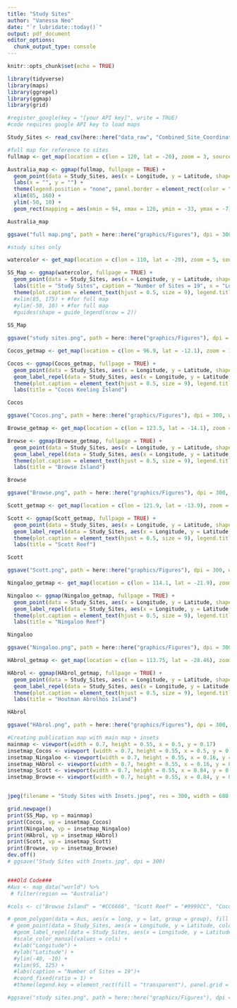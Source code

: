 ```yaml
---
title: "Study Sites"
author: "Vanessa Neo"
date: "`r lubridate::today()`"
output: pdf_document
editor_options: 
  chunk_output_type: console
---
```


```r
knitr::opts_chunk$set(echo = TRUE)
```

```r
library(tidyverse)
library(maps)
library(ggrepel)
library(ggmap)
library(grid)

#register_google(key = "[your API key]", write = TRUE)
#code requires google API key to load maps

Study_Sites <- read_csv(here::here("data_raw", "Combined_Site_Coordinates_Full.csv")) 

#full map for reference to sites
fullmap <- get_map(location = c(lon = 120, lat = -20), zoom = 3, source = 'stamen', maptype="watercolor")

Australia_map <- ggmap(fullmap, fullpage = TRUE) +
  geom_point(data = Study_Sites, aes(x = Longitude, y = Latitude, shape = Reef), size = 5) +
  labs(x = "", y = "") +
  theme(legend.position = "none", panel.border = element_rect(color = "black", fill = "transparent", size = 1)) +
  xlim(85, 160) + 
  ylim(-50, 10) +
  geom_rect(mapping = aes(xmin = 94, xmax = 126, ymin = -33, ymax = -7), fill = "transparent", color = "maroon", size = 2)

Australia_map

ggsave("full map.png", path = here::here("graphics/Figures"), dpi = 300, width = 210, height = 100, units = "mm", limitsize = TRUE, bg = "transparent")

#study sites only

watercolor <- get_map(location = c(lon = 110, lat = -20), zoom = 5, source = 'stamen', maptype="watercolor")

SS_Map <- ggmap(watercolor, fullpage = TRUE) +
  geom_point(data = Study_Sites, aes(x = Longitude, y = Latitude, shape = Reef), size = 5) +
  labs(title = "Study Sites", caption = "Number of Sites = 19", x = "Longitude", y = "Latitude") +
  theme(plot.caption = element_text(hjust = 0.5, size = 9), legend.title = element_blank(), legend.key = element_rect(fill = "transparent"), panel.background = element_rect(fill = "transparent"), legend.position = "right", legend.text = element_text(size = 7), plot.title = element_text(size = 22, hjust = 0.5), panel.border = element_rect(color = "black", fill = "transparent", size = 1), axis.text = element_text(size = 12), axis.title = element_text(size = 12)) 
  #xlim(85, 175) + #for full map
  #ylim(-50, 10) + #for full map
  #guides(shape = guide_legend(nrow = 2))
 
SS_Map

ggsave("study sites.png", path = here::here("graphics/Figures"), dpi = 300, width = 210, height = 100, units = "mm", limitsize = TRUE, bg = "transparent")

Cocos_getmap <- get_map(location = c(lon = 96.9, lat = -12.1), zoom = 13, source = 'stamen', maptype="watercolor")

Cocos <- ggmap(Cocos_getmap, fullpage = TRUE) +
  geom_point(data = Study_Sites, aes(x = Longitude, y = Latitude, shape = Reef), size = 5) +
  geom_label_repel(data = Study_Sites, aes(x = Longitude, y = Latitude, label = Site, size = 5)) +
  theme(plot.caption = element_text(hjust = 0.5, size = 9), legend.title = element_blank(), legend.key = element_rect(fill = "transparent"), panel.background = element_rect(fill = "transparent"), legend.position = "none", legend.text = element_blank(), plot.title = element_text(size = 22, hjust = 0.5), panel.border = element_rect(color = "black", fill = "transparent", linetype = "dashed")) +
  labs(title = "Cocos Keeling Island") 

Cocos

ggsave("Cocos.png", path = here::here("graphics/Figures"), dpi = 300, width = 210, height = 100, units = "mm", limitsize = TRUE, bg = "transparent")

Browse_getmap <- get_map(location = c(lon = 123.5, lat = -14.1), zoom = 11, source = 'stamen', maptype="watercolor")

Browse <- ggmap(Browse_getmap, fullpage = TRUE) +
  geom_point(data = Study_Sites, aes(x = Longitude, y = Latitude, shape = Reef), size = 5) +
  geom_label_repel(data = Study_Sites, aes(x = Longitude, y = Latitude, label = Site, size = 5)) +
  theme(plot.caption = element_text(hjust = 0.5, size = 9), legend.title = element_blank(), legend.key = element_rect(fill = "transparent"), panel.background = element_rect(fill = "transparent"), legend.position = "none", legend.text = element_blank(), plot.title = element_text(size = 22, hjust = 0.5), panel.border = element_rect(color = "black", fill = "transparent", linetype = "dashed")) +
  labs(title = "Browse Island") 

Browse

ggsave("Browse.png", path = here::here("graphics/Figures"), dpi = 300, width = 210, height = 100, units = "mm", limitsize = TRUE, bg = "transparent")

Scott_getmap <- get_map(location = c(lon = 121.9, lat = -13.9), zoom = 10, source = 'stamen', maptype="watercolor")

Scott <- ggmap(Scott_getmap, fullpage = TRUE) +
  geom_point(data = Study_Sites, aes(x = Longitude, y = Latitude, shape = Reef), size = 5) +
  geom_label_repel(data = Study_Sites, aes(x = Longitude, y = Latitude, label = Site, size = 5)) +
  theme(plot.caption = element_text(hjust = 0.5, size = 9), legend.title = element_blank(), legend.key = element_rect(fill = "transparent"), panel.background = element_rect(fill = "transparent"), legend.position = "none", legend.text = element_blank(), plot.title = element_text(size = 22, hjust = 0.5), panel.border = element_rect(color = "black", fill = "transparent", linetype = "dashed")) +
  labs(title = "Scott Reef") 

Scott

ggsave("Scott.png", path = here::here("graphics/Figures"), dpi = 300, width = 210, height = 100, units = "mm", limitsize = TRUE, bg = "transparent")

Ningaloo_getmap <- get_map(location = c(lon = 114.1, lat = -21.9), zoom = 11, source = 'stamen', maptype="watercolor")

Ningaloo <- ggmap(Ningaloo_getmap, fullpage = TRUE) +
  geom_point(data = Study_Sites, aes(x = Longitude, y = Latitude, shape = Reef), size = 5) +
  geom_label_repel(data = Study_Sites, aes(x = Longitude, y = Latitude, label = Site, size = 5)) +
  theme(plot.caption = element_text(hjust = 0.5, size = 9), legend.title = element_blank(), legend.key = element_rect(fill = "transparent"), panel.background = element_rect(fill = "transparent"), legend.position = "none", legend.text = element_blank(), plot.title = element_text(size = 22, hjust = 0.5), panel.border = element_rect(color = "black", fill = "transparent", linetype = "dashed")) +
  labs(title = "Ningaloo Reef") 

Ningaloo

ggsave("Ningaloo.png", path = here::here("graphics/Figures"), dpi = 300, width = 210, height = 100, units = "mm", limitsize = TRUE, bg = "transparent")

HAbrol_getmap <- get_map(location = c(lon = 113.75, lat = -28.46), zoom = 14, source = 'stamen', maptype="watercolor")

HAbrol <- ggmap(HAbrol_getmap, fullpage = TRUE) +
  geom_point(data = Study_Sites, aes(x = Longitude, y = Latitude, shape = Reef), size = 5) +
  geom_label_repel(data = Study_Sites, aes(x = Longitude, y = Latitude, label = Site, size = 5)) +
  theme(plot.caption = element_text(hjust = 0.5, size = 9), legend.title = element_blank(), legend.key = element_rect(fill = "transparent"), panel.background = element_rect(fill = "transparent"), legend.position = "none", legend.text = element_blank(), plot.title = element_text(size = 22, hjust = 0.5), panel.border = element_rect(color = "black", fill = "transparent", linetype = "dashed")) +
  labs(title = "Houtman Abrolhos Island")

HAbrol

ggsave("HAbrol.png", path = here::here("graphics/Figures"), dpi = 300, width = 210, height = 100, units = "mm", limitsize = TRUE, bg = "transparent")

#Creating publication map with main map + insets
mainmap <- viewport(width = 0.7, height = 0.55, x = 0.5, y = 0.17)
insetmap_Cocos <- viewport (width = 0.7, height = 0.55, x = 0.5, y = 0.72)
insetmap_Ningaloo <- viewport(width = 0.7, height = 0.55, x = 0.16, y = 0.72)
insetmap_HAbrol <- viewport(width = 0.7, height = 0.55, x = 0.16, y = 0.18)
insetmap_Scott <- viewport(width = 0.7, height = 0.55, x = 0.84, y = 0.72)
insetmap_Browse <- viewport(width = 0.7, height = 0.55, x = 0.84, y = 0.18)


jpeg(filename = "Study Sites with Insets.jpeg", res = 300, width = 680, height = 420, units = "mm" ) 

grid.newpage()
print(SS_Map, vp = mainmap)
print(Cocos, vp = insetmap_Cocos)
print(Ningaloo, vp = insetmap_Ningaloo)
print(HAbrol, vp = insetmap_HAbrol)
print(Scott, vp = insetmap_Scott)
print(Browse, vp = insetmap_Browse)
dev.off()
# ggsave("Study Sites with Insets.jpg", dpi = 300)


###Old Code###
#Aus <- map_data("world") %>% 
 # filter(region == "Australia")

#cols <- c("Browse Island" = "#CC6666", "Scott Reef" = "#9999CC", "Cocos (Keeling) Islands" = "#66CC99", "Ningaloo Reef" = "#FFCC99", "Houtman Abrolhos" = "dark blue")

# geom_polygon(data = Aus, aes(x = long, y = lat, group = group), fill = "grey") +
 # geom_point(data = Study_Sites, aes(x = Longitude, y = Latitude, color = Reef), size = 3 ) +
  #geom_label_repel(data = Study_Sites, aes(x = Longitude, y = Latitude, label = Site, fill = Reef), size = 4, max.overlaps = 40, segment.color = "grey80") +
  #scale_color_manual(values = cols) +
  #xlab("Longitude") +
  #ylab("Latitude") +
  #ylim(-40, -10) +
  #xlim(95, 125) +
  #labs(caption = "Number of Sites = 19")+
  #coord_fixed(ratio = 1) +
  #theme(legend.key = element_rect(fill = "transparent"), panel.grid = element_line(color = "transparent"), legend.position = "bottom", axis.title = element_text(size = 12), panel.background = element_rect(fill = "transparent"), axis.line = element_line(color = "black"), plot.caption = element_text(hjust = 0.5, size = 12), legend.title = element_blank() )

#ggsave("study sites.png", path = here::here("graphics/Figures"), dpi = 300, width = 210, height = 100, units = "mm", limitsize = FALSE)

```
